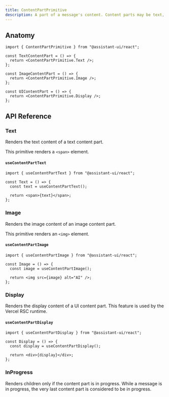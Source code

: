 ```yaml
---
title: ContentPartPrimitive
description: A part of a message's content. Content parts may be text, image, tool call or UI elements.
---
```


## Anatomy

```tsx
import { ContentPartPrimitive } from "@assistant-ui/react";

const TextContentPart = () => {
  return <ContentPartPrimitive.Text />;
};

const ImageContentPart = () => {
  return <ContentPartPrimitive.Image />;
};

const UIContentPart = () => {
  return <ContentPartPrimitive.Display />;
};
```

## API Reference

### Text

Renders the text content of a text content part.

This primitive renders a `<span>` element.

#### `useContentPartText`

```tsx
import { useContentPartText } from "@assistant-ui/react";

const Text = () => {
  const text = useContentPartText();

  return <span>{text}</span>;
};
```

### Image

Renders the image content of an image content part.

This primitive renders an `<img>` element.

#### `useContentPartImage`

```tsx
import { useContentPartImage } from "@assistant-ui/react";

const Image = () => {
  const image = useContentPartImage();

  return <img src={image} alt="AI" />;
};
```

### Display

Renders the display content of a UI content part. This feature is used by the Vercel RSC runtime.

#### `useContentPartDisplay`

```tsx
import { useContentPartDisplay } from "@assistant-ui/react";

const Display = () => {
  const display = useContentPartDisplay();

  return <div>{display}</div>;
};
```

### InProgress

Renders children only if the content part is in progress. While a message is in progress, the very last content part is considered to be in progress.
